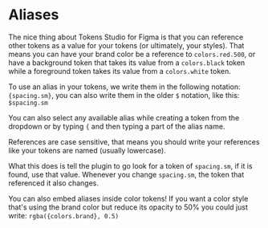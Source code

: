 
# Aliases

The nice thing about Tokens Studio for Figma is that you can reference other tokens as a value for your tokens (or ultimately, your styles). That means you can have your brand color be a reference to `colors.red.500`, or have a background token that takes its value from a `colors.black` token while a foreground token takes its value from a `colors.white` token.


<ReactPlayer
  url="https://www.youtube.com/watch?v=HMVEjoWLY2Q"
  width="100%"
  height="auto"
  controls
  playing
/>

To use an alias in your tokens, we write them in the following notation: `{spacing.sm}`, you can also write them in the older `$` notation, like this: `$spacing.sm`

You can also select any available alias while creating a token from the dropdown or by typing `{` and then typing a part of the alias name.

<Callout emoji="💡">
  References are case sensitive, that means you should write your references like your tokens are named (usually lowercase).
</Callout>

What this does is tell the plugin to go look for a token of `spacing.sm`, if it is found, use that value. Whenever you change `spacing.sm`, the token that referenced it also changes.

You can also embed aliases inside color tokens! If you want a color style that's using the brand color but reduce its opacity to 50% you could just write: `rgba({colors.brand}, 0.5)`
